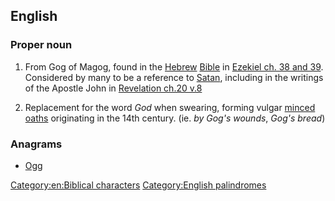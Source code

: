 {{also|gog}}
==English==
{{wikipedia}}

===Proper noun===
{{en-proper noun}}

# {{context|biblical|lang=en}} From Gog of Magog, found in the [[Hebrew]] [[Bible]] in [http://en.wikisource.org/wiki/Bible_%28World_English%29/Ezekiel#Chapter_38 Ezekiel ch. 38 and 39]. Considered by many to be a reference to [[Satan]], including in the writings of the Apostle John in [http://en.wikisource.org/wiki/Bible_%28World_English%29/Revelation#Chapter_20 Revelation ch.20 v.8]
# {{context|historical|lang=en}} Replacement for the word ''God'' when swearing, forming vulgar [[minced oath]]s originating in the 14th century. (ie. ''by Gog's wounds'', ''Gog's bread'')

===Anagrams===
* [[Ogg#English|Ogg]]

[[Category:en:Biblical characters]]
[[Category:English palindromes]]